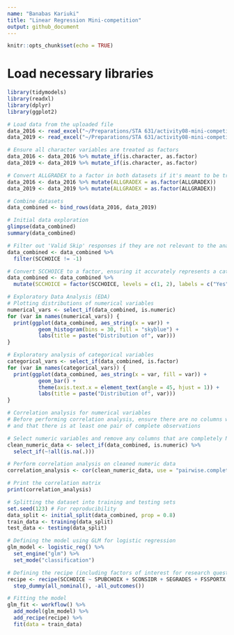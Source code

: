 ```yaml
---
name: "Banabas Kariuki"
title: "Linear Regression Mini-competition"
output: github_document
---
```


```r
knitr::opts_chunk$set(echo = TRUE)
```

# Load necessary libraries
```r
library(tidymodels)
library(readxl)
library(dplyr)
library(ggplot2)
```

```r
# Load data from the uploaded file
data_2016 <- read_excel("~/Preparations/STA 631/activity08-mini-competition/activity08-mini-competition/competition-files/data/pfi-data.xlsx", sheet = "curated 2016")
data_2019 <- read_excel("~/Preparations/STA 631/activity08-mini-competition/activity08-mini-competition/competition-files/data/pfi-data.xlsx", sheet = "curated 2019")
```

```r
# Ensure all character variables are treated as factors
data_2016 <- data_2016 %>% mutate_if(is.character, as.factor)
data_2019 <- data_2019 %>% mutate_if(is.character, as.factor)
```

```r
# Convert ALLGRADEX to a factor in both datasets if it's meant to be treated as categorical
data_2016 <- data_2016 %>% mutate(ALLGRADEX = as.factor(ALLGRADEX))
data_2019 <- data_2019 %>% mutate(ALLGRADEX = as.factor(ALLGRADEX))
```


```r
# Combine datasets
data_combined <- bind_rows(data_2016, data_2019)
```

```r
# Initial data exploration
glimpse(data_combined)
summary(data_combined)
```

```r
# Filter out 'Valid Skip' responses if they are not relevant to the analysis
data_combined <- data_combined %>%
  filter(SCCHOICE != -1)

# Convert SCCHOICE to a factor, ensuring it accurately represents a categorical variable
data_combined <- data_combined %>%
  mutate(SCCHOICE = factor(SCCHOICE, levels = c(1, 2), labels = c("Yes", "No")))
```


```r
# Exploratory Data Analysis (EDA) 
# Plotting distributions of numerical variables
numerical_vars <- select_if(data_combined, is.numeric)
for (var in names(numerical_vars)) {
  print(ggplot(data_combined, aes_string(x = var)) + 
          geom_histogram(bins = 30, fill = "skyblue") + 
          labs(title = paste("Distribution of", var)))
}
```

```r
# Exploratory analysis of categorical variables
categorical_vars <- select_if(data_combined, is.factor)
for (var in names(categorical_vars)) {
  print(ggplot(data_combined, aes_string(x = var, fill = var)) + 
          geom_bar() + 
          theme(axis.text.x = element_text(angle = 45, hjust = 1)) +
          labs(title = paste("Distribution of", var)))
}
```

```r
# Correlation analysis for numerical variables
# Before performing correlation analysis, ensure there are no columns with only NA values
# and that there is at least one pair of complete observations

# Select numeric variables and remove any columns that are completely NA
clean_numeric_data <- select_if(data_combined, is.numeric) %>%
  select_if(~!all(is.na(.)))
```

```r
# Perform correlation analysis on cleaned numeric data
correlation_analysis <- cor(clean_numeric_data, use = "pairwise.complete.obs")
```

```r
# Print the correlation matrix
print(correlation_analysis)

```

```r
# Splitting the dataset into training and testing sets
set.seed(123) # For reproducibility
data_split <- initial_split(data_combined, prop = 0.8)
train_data <- training(data_split)
test_data <- testing(data_split)

```

```r
# Defining the model using GLM for logistic regression
glm_model <- logistic_reg() %>% 
  set_engine("glm") %>% 
  set_mode("classification")
```

```r
# Defining the recipe (including factors of interest for research questions)
recipe <- recipe(SCCHOICE ~ SPUBCHOIX + SCONSIDR + SEGRADES + FSSPORTX + FSMTNG + FSPTMTNG + FSATCNFN + FHHOME + FHCAMT + FHPLACE, data = train_data) %>%
  step_dummy(all_nominal(), -all_outcomes())
```

```r
# Fitting the model
glm_fit <- workflow() %>%
  add_model(glm_model) %>%
  add_recipe(recipe) %>%
  fit(data = train_data)
```











